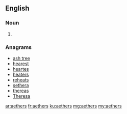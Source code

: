 ==English==

===Noun===
{{head|en|plural}}

# {{plural of|aether|lang=en}}

===Anagrams===
* [[ash tree#English|ash tree]]
* [[hearest#English|hearest]]
* [[heartes#English|heartes]]
* [[heaters#English|heaters]]
* [[reheats#English|reheats]]
* [[sethera#English|sethera]]
* [[thereas#English|thereas]]
* [[Theresa#English|Theresa]]

[[ar:aethers]]
[[fr:aethers]]
[[ku:aethers]]
[[mg:aethers]]
[[my:aethers]]